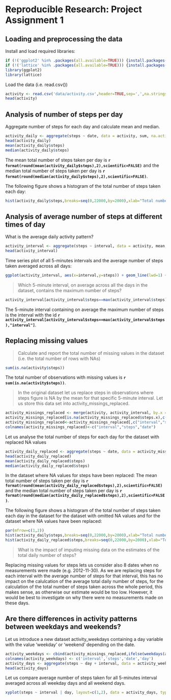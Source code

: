 # Reproducible Research: Project Assignment 1

## Loading and preprocessing the data

Install and load required libraries:

```r
if (!('ggplot2' %in% .packages(all.available=TRUE))) {install.packages("ggplot2")}
if (!('lattice' %in% .packages(all.available=TRUE))) {install.packages("lattice")}
library(ggplot2)
library(lattice)
```

Load the data (i.e. read.csv())

```r
activity <- read.csv('data/activity.csv',header=TRUE,sep=',',na.strings = 'NA')
head(activity)
```

## Analysis of number of steps per day

Aggregate number of steps for each day and calculate mean and median.

```r
activity_daily <- aggregate(steps ~ date, data = activity, sum, na.action= na.omit)
head(activity_daily)
mean(activity_daily$steps)
median(activity_daily$steps)
```    

The mean total number of steps taken per day is **`r format(round(mean(activity_daily$steps),2),scientific=FALSE)`** and the median total number of steps taken per day is **`r format(round(median(activity_daily$steps),2),scientific=FALSE)`**.

The following figure shows a histogram of the total number of steps taken each day:
```r
hist(activity_daily$steps,breaks=seq(0,22000,by=2000),xlab="Total number of steps taken in a day",ylab="Frequency",main="Histogram of the total number of steps taken each day")
```

## Analysis of average number of steps at different times of day

What is the average daily activity pattern?
```r
activity_interval <- aggregate(steps ~ interval, data = activity, mean, na.action= na.omit)
head(activity_interval)
```    

Time series plot of all 5-minutes intervals and the average number of steps taken averaged across all days:
```r
ggplot(activity_interval, aes(x=interval,y=steps)) + geom_line(lwd=1) + geom_smooth(method="loess",lwd=2,colour="red",se=FALSE)
```

> Which 5-minute interval, on average across all the days in the dataset, contains the maximum number of steps?

```r
activity_interval[activity_interval$steps==max(activity_interval$steps),"interval"]
```

The 5-minute interval containing on average the maximum number of steps is the interval with the id **`r activity_interval[activity_interval$steps==max(activity_interval$steps),"interval"]`**.

## Replacing missing values

> Calculate and report the total number of missing values in the dataset (i.e. the total number of rows with NAs)

```r
sum(is.na(activity$steps))
```

The total number of observations with missing values is **`r sum(is.na(activity$steps))`**.

> In the original dataset let us replace steps in observations where steps figure is NA by the mean for that specific 5-minute interval. Let us store this data set into activity_missings_replaced.

```r
activity_missings_replaced <- merge(activity, activity_interval, by.x = "interval", by.y = "interval")
activity_missings_replaced[is.na(activity_missings_replaced$steps.x),c("steps.x")]<-activity_missings_replaced[is.na(activity_missings_replaced$steps.x),c("steps.y")]
activity_missings_replaced<-activity_missings_replaced[,c("interval","steps.x","date")]
colnames(activity_missings_replaced)<-c("interval","steps","date")
```

Let us analyse the total number of steps for each day for the dataset with replaced NA values

```r
activity_daily_replaced <- aggregate(steps ~ date, data = activity_missings_replaced, sum)
head(activity_daily_replaced)
mean(activity_daily_replaced$steps)
median(activity_daily_replaced$steps)
```    

In the dataset where NA values for steps have been replaced:
The mean total number of steps taken per day is **`r format(round(mean(activity_daily_replaced$steps),2),scientific=FALSE)`** and the median total number of steps taken per day is **`r format(round(median(activity_daily_replaced$steps),2),scientific=FALSE)`**.

The following figure shows a histogram of the total number of steps taken each day in the dataset for the dataset with omitted NA values and for the dataset where NA values have been replaced:
```r
par(mfrow=c(1,2))
hist(activity_daily$steps,breaks=seq(0,22000,by=2000),xlab="Total number of steps taken in a day",ylab="Frequency",main="Histogram without replacement",ylim=c(0,30))
hist(activity_daily_replaced$steps,breaks=seq(0,22000,by=2000),xlab="Total number of steps taken in a day",ylab="Frequency",main="Histogram with replacement",ylim=c(0,30))
```

> What is the impact of imputing missing data on the estimates of the total daily number of steps?

Replacing missing values for steps lets us consider also 8 dates when no measurements were made (e.g. 2012-11-30). As we are replacing steps for each interval with the average number of steps for that interval, this has no impact on the calulcation of the average total daily number of steps, for the calculation of the total number of steps taken across the whole period, this makes sense, as otherwise our estimate would be too low. However, it would be best to investigate on why there were no measurements made on these days.

## Are there differences in activity patterns between weekdays and weekends?

Let us introduce a new dataset activity_weekdays containing a day variable with the value 'weekday' or 'weekend' depending on the date. 

```r
activity_weekdays <- cbind(activity_missings_replaced,ifelse(weekdays(as.Date(activity_missings_replaced$date)) %in% c('Sunday','Saturday'),'weekend','weekday'))
colnames(activity_weekdays) <- c('interval','steps','date','day')
activity_days <- aggregate(steps ~ day + interval, data = activity_weekdays, mean, na.action= na.omit)
head(activity_days)
```

Let us compare average number of steps taken for all 5-minutes interval averaged across all weekday days and all weekend days.

```r
xyplot(steps ~ interval | day, layout=c(1,2), data = activity_days, type = 'l',ylab="Number of steps",xlab="Interval")
```

